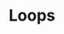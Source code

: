 ---
title: Loops
description: Components for controlling your agent's autonomous operation.
index: true
full: true
---